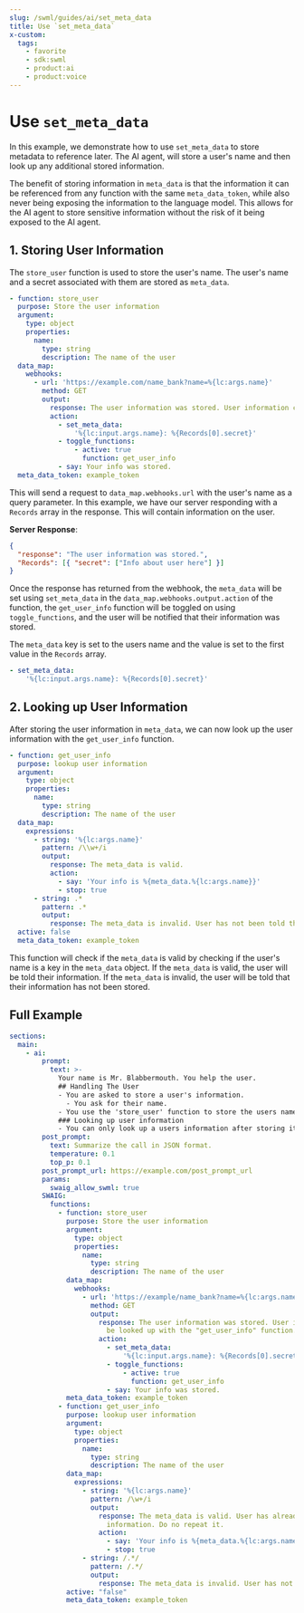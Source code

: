 ```yaml
---
slug: /swml/guides/ai/set_meta_data
title: Use `set_meta_data`
x-custom:
  tags:
    - favorite
    - sdk:swml
    - product:ai
    - product:voice
---
```


# Use `set_meta_data`

In this example, we demonstrate how to use `set_meta_data` to store metadata to reference later.
The AI agent, will store a user's name and then look up any additional stored information.

The benefit of storing information in `meta_data` is that the information it can be referenced from any function with the same `meta_data_token`, while also
never being exposing the information to the language model. This allows for the AI agent to store sensitive information without
the risk of it being exposed to the AI agent.

## **1. Storing User Information**

The `store_user` function is used to store the user's name. The user's name and a secret associated with them are stored as `meta_data`.

```yaml andJson
- function: store_user
  purpose: Store the user information
  argument:
    type: object
    properties:
      name:
        type: string
        description: The name of the user
  data_map:
    webhooks:
      - url: 'https://example.com/name_bank?name=%{lc:args.name}'
        method: GET
        output:
          response: The user information was stored. User information can now be looked up with the "get_user_info" function.
          action:
            - set_meta_data:
                '%{lc:input.args.name}: %{Records[0].secret}'
            - toggle_functions:
                - active: true
                  function: get_user_info
            - say: Your info was stored.
  meta_data_token: example_token
```

This will send a request to `data_map.webhooks.url` with the user's name as a query parameter.
In this example, we have our server responding with a `Records` array in the response. This will contain information on the user.

**Server Response**:

```json
{
  "response": "The user information was stored.",
  "Records": [{ "secret": ["Info about user here"] }]
}
```

Once the response has returned from the webhook, the `meta_data` will be set using `set_meta_data` in the `data_map.webhooks.output.action` of the function, the
`get_user_info` function will be toggled on using `toggle_functions`, and the user will be notified that their information was stored.

The `meta_data` key is set to the users name and the value is set to the first value in the `Records` array.

```yaml andJson
- set_meta_data:
    '%{lc:input.args.name}: %{Records[0].secret}'
```

## **2. Looking up User Information**

After storing the user information in `meta_data`, we can now look up the user information with the `get_user_info` function.

```yaml andJson
- function: get_user_info
  purpose: lookup user information
  argument:
    type: object
    properties:
      name:
        type: string
        description: The name of the user
  data_map:
    expressions:
      - string: '%{lc:args.name}'
        pattern: /\\w+/i
        output:
          response: The meta_data is valid.
          action:
            - say: 'Your info is %{meta_data.%{lc:args.name}}'
            - stop: true
      - string: .*
        pattern: .*
        output:
          response: The meta_data is invalid. User has not been told their information.
  active: false
  meta_data_token: example_token
```

This function will check if the `meta_data` is valid by checking if the user's name is a key in the `meta_data` object.
If the `meta_data` is valid, the user will be told their information. If the `meta_data` is invalid, the user will be told that their information has not been stored.

## **Full Example**

```yaml andJson
sections:
  main:
    - ai:
        prompt:
          text: >-
            Your name is Mr. Blabbermouth. You help the user.
            ## Handling The User
            - You are asked to store a user's information.
              - You ask for their name.
            - You use the 'store_user' function to store the users name.
            ### Looking up user information
            - You can only look up a users information after storing it.
        post_prompt:
          text: Summarize the call in JSON format.
          temperature: 0.1
          top_p: 0.1
        post_prompt_url: https://example.com/post_prompt_url
        params:
          swaig_allow_swml: true
        SWAIG:
          functions:
            - function: store_user
              purpose: Store the user information
              argument:
                type: object
                properties:
                  name:
                    type: string
                    description: The name of the user
              data_map:
                webhooks:
                  - url: 'https://example/name_bank?name=%{lc:args.name}'
                    method: GET
                    output:
                      response: The user information was stored. User information can now
                        be looked up with the "get_user_info" function.
                      action:
                        - set_meta_data:
                            '%{lc:input.args.name}: %{Records[0].secret}'
                        - toggle_functions:
                            - active: true
                              function: get_user_info
                        - say: Your info was stored.
              meta_data_token: example_token
            - function: get_user_info
              purpose: lookup user information
              argument:
                type: object
                properties:
                  name:
                    type: string
                    description: The name of the user
              data_map:
                expressions:
                  - string: '%{lc:args.name}'
                    pattern: /\w+/i
                    output:
                      response: The meta_data is valid. User has already been told their
                        information. Do no repeat it.
                      action:
                        - say: 'Your info is %{meta_data.%{lc:args.name}}'
                        - stop: true
                  - string: /.*/
                    pattern: /.*/
                    output:
                      response: The meta_data is invalid. User has not been told their information.
              active: "false"
              meta_data_token: example_token
```
